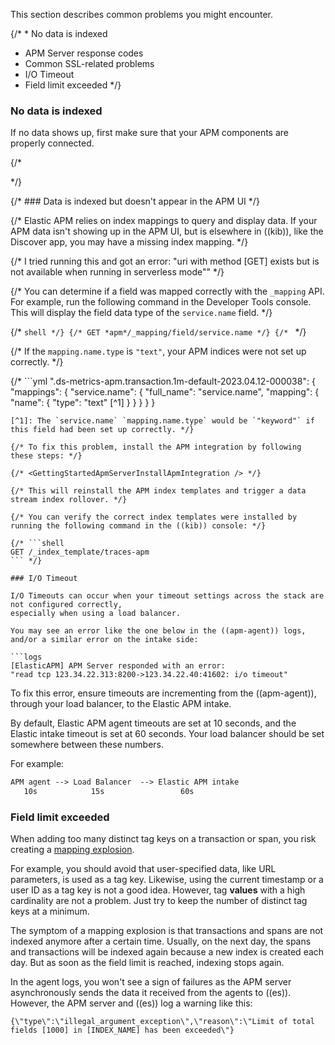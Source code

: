 


This section describes common problems you might encounter.

{/* * <DocLink id="serverlessObservabilityApmTroubleshooting" section="no-data-is-indexed">No data is indexed</DocLink>
* <DocLink id="serverlessObservabilityApmTroubleshooting">APM Server response codes</DocLink>
* <DocLink id="serverlessObservabilityApmTroubleshooting" section="common-ssl-related-problems">Common SSL-related problems</DocLink>
* <DocLink id="serverlessObservabilityApmTroubleshooting" section="io-timeout">I/O Timeout</DocLink>
* <DocLink id="serverlessObservabilityApmTroubleshooting" section="field-limit-exceeded">Field limit exceeded</DocLink> */}

### No data is indexed

If no data shows up, first make sure that your APM components are properly connected.

<NoDataIndexed />

{/* <div id="data-indexed-no-apm-legacy"></div> */}

{/* ### Data is indexed but doesn't appear in the APM UI */}

{/* Elastic APM relies on index mappings to query and display data.
If your APM data isn't showing up in the APM UI, but is elsewhere in ((kib)), like the Discover app,
you may have a missing index mapping. */}

{/*
I tried running this and got an error:
"uri with method [GET] exists but is not available when running in serverless mode""
*/}

{/* You can determine if a field was mapped correctly with the `_mapping` API.
For example, run the following command in the <DocLink id="serverlessDevtoolsRunApiRequestsInTheConsole">Developer Tools console</DocLink>.
This will display the field data type of the `service.name` field. */}

{/* ```shell */}
{/* GET *apm*/_mapping/field/service.name */}
{/* ``` */}


{/* If the `mapping.name.type` is `"text"`, your APM indices were not set up correctly. */}

{/* ```yml
".ds-metrics-apm.transaction.1m-default-2023.04.12-000038": {
   "mappings": {
      "service.name": {
         "full_name": "service.name",
         "mapping": {
            "name": {
               "type": "text"  [^1]
            }
         }
      }
   }
}
```
[^1]: The `service.name` `mapping.name.type` would be `"keyword"` if this field had been set up correctly. */}

{/* To fix this problem, install the APM integration by following these steps: */}

{/* <GettingStartedApmServerInstallApmIntegration /> */}

{/* This will reinstall the APM index templates and trigger a data stream index rollover. */}

{/* You can verify the correct index templates were installed by running the following command in the ((kib)) console: */}

{/* ```shell
GET /_index_template/traces-apm
``` */}

### I/O Timeout

I/O Timeouts can occur when your timeout settings across the stack are not configured correctly,
especially when using a load balancer.

You may see an error like the one below in the ((apm-agent)) logs, and/or a similar error on the intake side:

```logs
[ElasticAPM] APM Server responded with an error:
"read tcp 123.34.22.313:8200->123.34.22.40:41602: i/o timeout"
```

To fix this error, ensure timeouts are incrementing from the ((apm-agent)),
through your load balancer, to the Elastic APM intake.

By default, Elastic APM agent timeouts are set at 10 seconds, and the Elastic intake timeout is set at 60 seconds.
Your load balancer should be set somewhere between these numbers.

For example:

```txt
APM agent --> Load Balancer  --> Elastic APM intake
   10s            15s                 60s
```

<div id="field-limit-exceeded-legacy"></div>

### Field limit exceeded

When adding too many distinct tag keys on a transaction or span,
you risk creating a [mapping explosion](((ref))/mapping.html#mapping-limit-settings).

For example, you should avoid that user-specified data,
like URL parameters, is used as a tag key.
Likewise, using the current timestamp or a user ID as a tag key is not a good idea.
However, tag **values** with a high cardinality are not a problem.
Just try to keep the number of distinct tag keys at a minimum.

The symptom of a mapping explosion is that transactions and spans are not indexed anymore after a certain time. Usually, on the next day,
the spans and transactions will be indexed again because a new index is created each day.
But as soon as the field limit is reached, indexing stops again.

In the agent logs, you won't see a sign of failures as the APM server asynchronously sends the data it received from the agents to ((es)). However, the APM server and ((es)) log a warning like this:

```logs
{\"type\":\"illegal_argument_exception\",\"reason\":\"Limit of total fields [1000] in [INDEX_NAME] has been exceeded\"}
```
